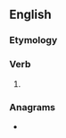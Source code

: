 ==English==

===Etymology===
{{suffix|en|show|eth|nocat=1}}

===Verb===
{{head|en|verb form}}

# {{en-archaic third-person singular of|show}}

===Anagrams===
* {{anagrams|en|a=ehhostw|Howeths}}